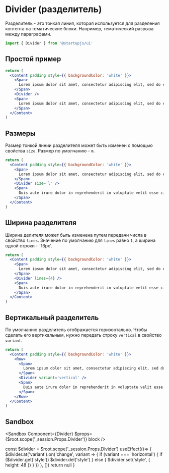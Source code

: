 
# Divider (разделитель)

Разделитель - это тонкая линия, которая используется для разделения контента на тематические блоки. Например, тематический разрыва между параграфами.

```jsx
import { Divider } from '@startupjs/ui'
```

## Простой пример

```jsx example
return (
  <Content padding style={{ backgroundColor: 'white' }}>
    <Span>
      Lorem ipsum dolor sit amet, consectetur adipiscing elit, sed do eiusmod tempor incididunt ut labore et dolore magna aliqua. Ut enim ad minim veniam, quis nostrud exercitation ullamco laboris nisi ut aliquip ex ea commodo consequat.
    </Span>
    <Divider />
    <Span>
      Lorem ipsum dolor sit amet, consectetur adipiscing elit, sed do eiusmod tempor incididunt ut labore et dolore magna aliqua. Ut enim ad minim veniam, quis nostrud exercitation ullamco laboris nisi ut aliquip ex ea commodo consequat.
    </Span>
  </Content>
)
```

## Размеры

Размер тонкой линии разделителя может быть изменен с помощью свойства `size`. Размер по умолчанию - `m`.

```jsx example
return (
  <Content padding style={{ backgroundColor: 'white' }}>
    <Span>
      Lorem ipsum dolor sit amet, consectetur adipiscing elit, sed do eiusmod tempor incididunt ut labore et dolore magna aliqua. Ut enim ad minim veniam, quis nostrud exercitation ullamco laboris nisi ut aliquip ex ea commodo consequat.
    </Span>
    <Divider size='l' />
    <Span>
      Duis aute irure dolor in reprehenderit in voluptate velit esse cillum dolore eu fugiat nulla pariatur. Excepteur sint occaecat cupidatat non proident, sunt in culpa qui officia deserunt mollit anim id est laborum.
    </Span>
  </Content>
)
```

## Ширина разделителя

Ширина делителя может быть изменена путем передачи числа в свойство `lines`. Значение по умолчанию для `lines` равно `1`, а ширина одной строки - `16px'.

```jsx example
return (
  <Content padding style={{ backgroundColor: 'white' }}>
    <Span>
      Lorem ipsum dolor sit amet, consectetur adipiscing elit, sed do eiusmod tempor incididunt ut labore et dolore magna aliqua. Ut enim ad minim veniam, quis nostrud exercitation ullamco laboris nisi ut aliquip ex ea commodo consequat.
    </Span>
    <Divider lines={4} />
    <Span>
      Duis aute irure dolor in reprehenderit in voluptate velit esse cillum dolore eu fugiat nulla pariatur. Excepteur sint occaecat cupidatat non proident, sunt in culpa qui officia deserunt mollit anim id est laborum.
    </Span>
  </Content>
)
```

## Вертикальный разделитель

По умолчанию разделитель отображается горизонтально. Чтобы сделать его вертикальным, нужно передать строку `vertical` в свойство `variant`.

```jsx example
return (
  <Content padding style={{ backgroundColor: 'white' }}>
    <Row>
      <Span>
        Lorem ipsum dolor sit amet, consectetur adipiscing elit, sed do eiusmod tempor incididunt ut labore et dolore magna aliqua. Ut enim ad minim veniam, quis nostrud exercitation ullamco laboris nisi ut aliquip ex ea commodo consequat.
      </Span>
      <Divider variant='vertical' />
      <Span>
        Duis aute irure dolor in reprehenderit in voluptate velit esse cillum dolore eu fugiat nulla pariatur. Excepteur sint occaecat cupidatat non proident, sunt in culpa qui officia deserunt mollit anim id est laborum.
      </Span>
    </Row>
  </Content>
)
```

## Sandbox

<Sandbox
  Component={Divider}
  $props={$root.scope('_session.Props.Divider')}
  block
/>

  const $divider = $root.scope('_session.Props.Divider')
  useEffect(()=> {
    $divider.at('variant').on('change', variant => {
      if (variant === 'horizontal') {
        if ($divider.get('style')) $divider.del('style')
      } else {
        $divider.set('style', { height: 48 })
      }
    })
  }, [])
  return null
}

<SandboxEvents />
